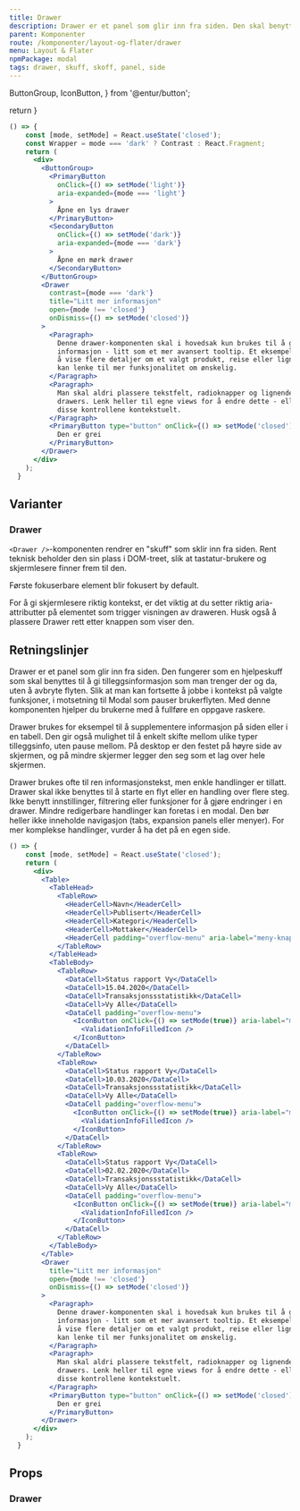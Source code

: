 ```yaml
---
title: Drawer
description: Drawer er et panel som glir inn fra siden. Den skal benyttes til å gi tilleggsinformasjon som man trenger der og da, uten å avbryte flyten.
parent: Komponenter
route: /komponenter/layout-og-flater/drawer
menu: Layout & Flater
npmPackage: modal
tags: drawer, skuff, skoff, panel, side
---
```


  ButtonGroup,
  IconButton,
} from '@entur/button';

  return <SEO title={props.pageContext.frontmatter.title} description={props.pageContext.frontmatter.description} pathname={props.pageContext.frontmatter.route} />
}

<PageHeader />

```jsx
() => {
    const [mode, setMode] = React.useState('closed');
    const Wrapper = mode === 'dark' ? Contrast : React.Fragment;
    return (
      <div>
        <ButtonGroup>
          <PrimaryButton
            onClick={() => setMode('light')}
            aria-expanded={mode === 'light'}
          >
            Åpne en lys drawer
          </PrimaryButton>
          <SecondaryButton
            onClick={() => setMode('dark')}
            aria-expanded={mode === 'dark'}
          >
            Åpne en mørk drawer
          </SecondaryButton>
        </ButtonGroup>
        <Drawer
          contrast={mode === 'dark'}
          title="Litt mer informasjon"
          open={mode !== 'closed'}
          onDismiss={() => setMode('closed')}
        >
          <Paragraph>
            Denne drawer-komponenten skal i hovedsak kun brukes til å gi mer
            informasjon - litt som et mer avansert tooltip. Et eksempel kan være
            å vise flere detaljer om et valgt produkt, reise eller lignende. Du
            kan lenke til mer funksjonalitet om ønskelig.
          </Paragraph>
          <Paragraph>
            Man skal aldri plassere tekstfelt, radioknapper og lignende i
            drawers. Lenk heller til egne views for å endre dette - eller tilby
            disse kontrollene kontekstuelt.
          </Paragraph>
          <PrimaryButton type="button" onClick={() => setMode('closed')}>
            Den er grei
          </PrimaryButton>
        </Drawer>
      </div>
    );
  }
```

## Varianter

### Drawer

`<Drawer />`-komponenten rendrer en "skuff" som sklir inn fra siden. Rent teknisk beholder den sin plass i DOM-treet, slik at tastatur-brukere og skjermlesere finner frem til den.

Første fokuserbare element blir fokusert by default.

<BannerAlertBox variant="information" title="Husk på aria-attributtene!">
  For å gi skjermlesere riktig kontekst, er det viktig at du setter riktig
  aria-attributter på elementet som trigger visningen av draweren. Husk også å
  plassere <CodeText>Drawer</CodeText> rett etter knappen som viser den.
</BannerAlertBox>

## Retningslinjer

Drawer er et panel som glir inn fra siden.
Den fungerer som en hjelpeskuff som skal benyttes til å gi tilleggsinformasjon som man trenger der og da,
uten å avbryte flyten. Slik at man kan fortsette å jobbe i kontekst på valgte funksjoner, i motsetning til Modal som pauser brukerflyten.
Med denne komponenten hjelper du brukerne med å fullføre en oppgave raskere.

Drawer brukes for eksempel til å supplementere informasjon på siden eller i en tabell.
Den gir også mulighet til å enkelt skifte mellom ulike typer tilleggsinfo, uten pause mellom.
På desktop er den festet på høyre side av skjermen, og på mindre skjermer legger den seg som et lag over hele skjermen.

Drawer brukes ofte til ren informasjonstekst, men enkle handlinger er tillatt.
Drawer skal ikke benyttes til å starte en flyt eller en handling over flere steg. Ikke benytt innstillinger,
filtrering eller funksjoner for å gjøre endringer i en drawer. Mindre redigerbare handlinger kan foretas i en modal.
Den bør heller ikke inneholde navigasjon (tabs, expansion panels eller menyer). For mer komplekse handlinger, vurder å ha det på en egen side.

```jsx
() => {
    const [mode, setMode] = React.useState('closed');
    return (
      <div>
        <Table>
          <TableHead>
            <TableRow>
              <HeaderCell>Navn</HeaderCell>
              <HeaderCell>Publisert</HeaderCell>
              <HeaderCell>Kategori</HeaderCell>
              <HeaderCell>Mottaker</HeaderCell>
              <HeaderCell padding="overflow-menu" aria-label="meny-knapper"></HeaderCell>
            </TableRow>
          </TableHead>
          <TableBody>
            <TableRow>
              <DataCell>Status rapport Vy</DataCell>
              <DataCell>15.04.2020</DataCell>
              <DataCell>Transaksjonssstatistikk</DataCell>
              <DataCell>Vy Alle</DataCell>
              <DataCell padding="overflow-menu">
                <IconButton onClick={() => setMode(true)} aria-label="mer informasjon">
                  <ValidationInfoFilledIcon />
                </IconButton>
              </DataCell>
            </TableRow>
            <TableRow>
              <DataCell>Status rapport Vy</DataCell>
              <DataCell>10.03.2020</DataCell>
              <DataCell>Transaksjonssstatistikk</DataCell>
              <DataCell>Vy Alle</DataCell>
              <DataCell padding="overflow-menu">
                <IconButton onClick={() => setMode(true)} aria-label="mer informasjon">
                  <ValidationInfoFilledIcon />
                </IconButton>
              </DataCell>
            </TableRow>
            <TableRow>
              <DataCell>Status rapport Vy</DataCell>
              <DataCell>02.02.2020</DataCell>
              <DataCell>Transaksjonssstatistikk</DataCell>
              <DataCell>Vy Alle</DataCell>
              <DataCell padding="overflow-menu">
                <IconButton onClick={() => setMode(true)} aria-label="mer informasjon">
                  <ValidationInfoFilledIcon />
                </IconButton>
              </DataCell>
            </TableRow>
          </TableBody>
        </Table>
        <Drawer
          title="Litt mer informasjon"
          open={mode !== 'closed'}
          onDismiss={() => setMode('closed')}
        >
          <Paragraph>
            Denne drawer-komponenten skal i hovedsak kun brukes til å gi mer
            informasjon - litt som et mer avansert tooltip. Et eksempel kan være
            å vise flere detaljer om et valgt produkt, reise eller lignende. Du
            kan lenke til mer funksjonalitet om ønskelig.
          </Paragraph>
          <Paragraph>
            Man skal aldri plassere tekstfelt, radioknapper og lignende i
            drawers. Lenk heller til egne views for å endre dette - eller tilby
            disse kontrollene kontekstuelt.
          </Paragraph>
          <PrimaryButton type="button" onClick={() => setMode('closed')}>
            Den er grei
          </PrimaryButton>
        </Drawer>
      </div>
    );
  }
```

## Props

### Drawer

<ImportStatement imports="Drawer" packageName={props.pageContext.frontmatter.npmPackage} />
<Props componentName="Drawer" />
